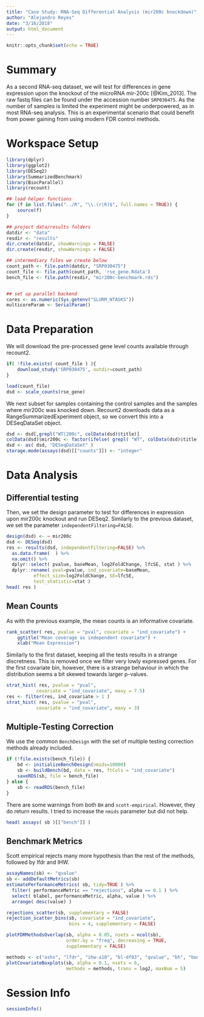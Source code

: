 ```yaml
---
title: "Case Study: RNA-Seq Differential Analysis (mir200c knockdown)"
author: "Alejandro Reyes"
date: "3/16/2018"
output: html_document
---
```


```r
knitr::opts_chunk$set(echo = TRUE)
```

# Summary

As a second RNA-seq dataset, we will test for differences in gene expression upon the knockout of the microRNA mir-200c [@Kim_2013].  The raw fastq files can be found under the accession number `SRP030475`. As the number of samples is limited the experiment might be underpowered, as in most RNA-seq analysis. This is an experimental scenario that could benefit from power gaining from using modern FDR control methods.

# Workspace Setup

```r
library(dplyr)
library(ggplot2)
library(DESeq2)
library(SummarizedBenchmark)
library(BiocParallel)
library(recount)

## load helper functions
for (f in list.files("../R", "\\.(r|R)$", full.names = TRUE)) {
    source(f)
}

## project data/results folders
datdir <- "data"
resdir <- "results"
dir.create(datdir, showWarnings = FALSE)
dir.create(resdir, showWarnings = FALSE)

## intermediary files we create below
count_path <- file.path(datdir, "SRP030475")
count_file <- file.path(count_path, 'rse_gene.Rdata')
bench_file <- file.path(resdir, "mir200c-benchmark.rds")


## set up parallel backend
cores <- as.numeric(Sys.getenv("SLURM_NTASKS"))
multicoreParam <- SerialParam()
```


# Data Preparation

We will download the pre-processed gene level counts available through recount2.

```r
if( !file.exists( count_file ) ){
    download_study('SRP030475', outdir=count_path)
}

load(count_file)
dsd <- scale_counts(rse_gene)
```

We next subset for samples containing the control samples and the samples where mir200c was knocked down. Recount2 downloads data as a RangeSummarizedExperiment object, so we convert this into a DESeqDataSet object. 

```r
dsd <- dsd[,grepl("WT|200c", colData(dsd)$title)]
colData(dsd)$mir200c <- factor(ifelse( grepl( "WT", colData(dsd)$title), "WT", "KO"))
dsd <- as( dsd, "DESeqDataSet" )
storage.mode(assays(dsd)[["counts"]]) <- "integer"
```

# Data Analysis

## Differential testing

Then, we set the design parameter to test for differences in expression upon mir200c knockout and run DESeq2. Similarly to the previous dataset, we set the parameter `independentFiltering=FALSE`.

```r
design(dsd) <- ~ mir200c
dsd <- DESeq(dsd)
res <- results(dsd, independentFiltering=FALSE) %>% 
  as.data.frame(  ) %>%
  na.omit() %>% 
  dplyr::select( pvalue, baseMean, log2FoldChange, lfcSE, stat ) %>%
  dplyr::rename( pval=pvalue, ind_covariate=baseMean, 
          effect_size=log2FoldChange, SE=lfcSE, 
          test_statistic=stat ) 
head( res )
```

## Mean Counts

As with the previous example, the mean counts is an informative covariate. 

```r
rank_scatter( res, pvalue = "pval", covariate = "ind_covariate") +
    ggtitle("Mean coverage as independent covariate") +
    xlab("Mean Expression")
```

Similarly to the first dataset, keeping all the tests results in a strange discretness. This is removed once we filter very lowly expressed genes. For the first covariate bin, however, there is a strange behaviour in which the distribution seems a bit skewed towards larger p-values. 

```r
strat_hist( res, pvalue = "pval",
           covariate = "ind_covariate", maxy = 7.5)
res <- filter(res, ind_covariate > 1 )
strat_hist( res, pvalue = "pval",
           covariate = "ind_covariate", maxy = 3)
```

## Multiple-Testing Correction

We use the common `BenchDesign` with the set of multiple testing correction methods already included.

```r
if (!file.exists(bench_file)) {
    bd <- initializeBenchDesign(nmids=10000)
    sb <- buildBench(bd, data = res, ftCols = "ind_covariate")
    saveRDS(sb, file = bench_file)
} else {
    sb <- readRDS(bench_file)
}
```

There are some warnings from both `BH` and `scott-empirical`. However, they do return results. I tried to increase the `nmids` parameter but did not help.

```r
head( assays( sb )[["bench"]] )
```

## Benchmark Metrics

Scott empirical rejects many more hypothesis than the rest of the methods, followed by lfdr and IHW.

```r
assayNames(sb) <- "qvalue"
sb <- addDefaultMetrics(sb)
estimatePerformanceMetrics( sb, tidy=TRUE ) %>%
  filter( performanceMetric == "rejections", alpha == 0.1 ) %>%
  select( blabel, performanceMetric, alpha, value ) %>%
  arrange( desc(value) )
```

```r
rejections_scatter(sb, supplementary = FALSE)
rejection_scatter_bins(sb, covariate = "ind_covariate",
                       bins = 4, supplementary = FALSE)
```

```r
plotFDRMethodsOverlap(sb, alpha = 0.05, nsets = ncol(sb),
                      order.by = "freq", decreasing = TRUE,
                      supplementary = FALSE)
```

```r
methods <- c("ashs", "lfdr", "ihw-a10", "bl-df03", "qvalue", "bh", "bonf", "scott-empirical")
plotCovariateBoxplots(sb, alpha = 0.1, nsets = 6,
                      methods = methods, trans = log2, maxNum = 5)
```

# Session Info

```r
sessionInfo()
```
